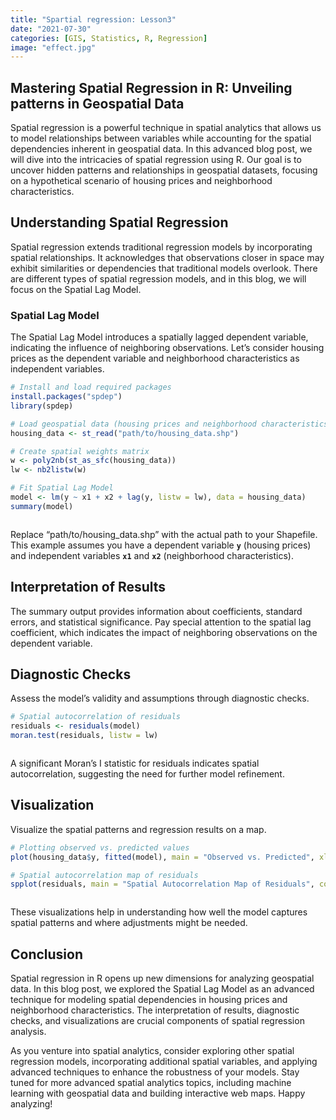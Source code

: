```yaml
---
title: "Spartial regression: Lesson3"
date: "2021-07-30"
categories: [GIS, Statistics, R, Regression]
image: "effect.jpg"
---
```


## Mastering Spatial Regression in R: Unveiling patterns in Geospatial Data

Spatial regression is a powerful technique in spatial analytics that allows us to model relationships between variables while accounting for the spatial dependencies inherent in geospatial data. In this advanced blog post, we will dive into the intricacies of spatial regression using R. Our goal is to uncover hidden patterns and relationships in geospatial datasets, focusing on a hypothetical scenario of housing prices and neighborhood characteristics.

## **Understanding Spatial Regression**

Spatial regression extends traditional regression models by incorporating spatial relationships. It acknowledges that observations closer in space may exhibit similarities or dependencies that traditional models overlook. There are different types of spatial regression models, and in this blog, we will focus on the Spatial Lag Model.

### **Spatial Lag Model**

The Spatial Lag Model introduces a spatially lagged dependent variable, indicating the influence of neighboring observations. Let's consider housing prices as the dependent variable and neighborhood characteristics as independent variables.

``` r
# Install and load required packages
install.packages("spdep")
library(spdep)

# Load geospatial data (housing prices and neighborhood characteristics)
housing_data <- st_read("path/to/housing_data.shp")

# Create spatial weights matrix
w <- poly2nb(st_as_sfc(housing_data))
lw <- nb2listw(w)

# Fit Spatial Lag Model
model <- lm(y ~ x1 + x2 + lag(y, listw = lw), data = housing_data)
summary(model)
```

```         
```

Replace "path/to/housing_data.shp" with the actual path to your Shapefile. This example assumes you have a dependent variable **`y`** (housing prices) and independent variables **`x1`** and **`x2`** (neighborhood characteristics).

## **Interpretation of Results**

The summary output provides information about coefficients, standard errors, and statistical significance. Pay special attention to the spatial lag coefficient, which indicates the impact of neighboring observations on the dependent variable.

## **Diagnostic Checks**

Assess the model's validity and assumptions through diagnostic checks.

``` r
# Spatial autocorrelation of residuals
residuals <- residuals(model)
moran.test(residuals, listw = lw)
```

```         
```

A significant Moran's I statistic for residuals indicates spatial autocorrelation, suggesting the need for further model refinement.

## **Visualization**

Visualize the spatial patterns and regression results on a map.

``` r
# Plotting observed vs. predicted values
plot(housing_data$y, fitted(model), main = "Observed vs. Predicted", xlab = "Observed", ylab = "Predicted")

# Spatial autocorrelation map of residuals
spplot(residuals, main = "Spatial Autocorrelation Map of Residuals", col.regions = colorRampPalette(c("blue", "white", "red")))
```

```         
```

These visualizations help in understanding how well the model captures spatial patterns and where adjustments might be needed.

## **Conclusion**

Spatial regression in R opens up new dimensions for analyzing geospatial data. In this blog post, we explored the Spatial Lag Model as an advanced technique for modeling spatial dependencies in housing prices and neighborhood characteristics. The interpretation of results, diagnostic checks, and visualizations are crucial components of spatial regression analysis.

As you venture into spatial analytics, consider exploring other spatial regression models, incorporating additional spatial variables, and applying advanced techniques to enhance the robustness of your models. Stay tuned for more advanced spatial analytics topics, including machine learning with geospatial data and building interactive web maps. Happy analyzing!

